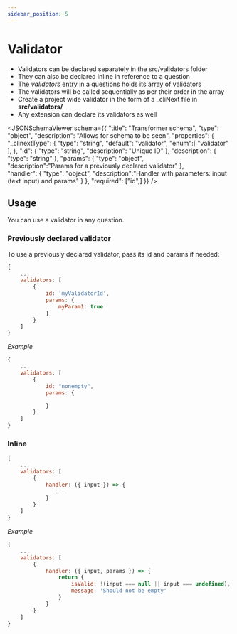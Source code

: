 ```yaml
---
sidebar_position: 5
---
```



# Validator

- Validators can be declared separately in the src/validators folder
- They can also be declared inline in reference to a question
- The <i>validators</i> entry in a questions holds its array of validators
- The validators will be called sequentially as per their order in the array
- Create a project wide validator in the form of a _cliNext file in <b>src/validators/</b>
- Any extension can declare its validators as well

<JSONSchemaViewer schema={{
    	"title": "Transformer schema",
    	"type": "object",
        "description": "Allows for schema to be seen",
    	"properties": {
    		"_clinextType": {
    			"type": "string",
                "default": "validator",
                "enum":[
                    "validator"                    
                ],
    		},
            "id": {
    			"type": "string",
                "description": "Unique ID"
    		},
            "description": {
    			"type": "string"
    		},
    		"params": {
    			"type": "object",                
                "description":"Params for a previously declared validator"
    		},                        
            "handler": {
    			"type": "object",
                "description":"Handler with parameters: input (text input) and params"
    		}
    	},
    	"required": ["id",]
    }} />

## Usage
You can use a validator in any question.

### Previously declared validator
To use a previously declared validator, pass its id and params if needed:

```js
{
    ...
    validators: [
        {
            id: 'myValidatorId',
            params: {
                myParam1: true
            }
        }
    ]
}
```

*Example*
```js
{
    ...
    validators: [
        {            
            id: "nonempty",
            params: {

            }           
        }
    ]
}
```



### Inline
```js
{
    ...
    validators: [
        {            
            handler: ({ input }) => {
               ...
            }
        }
    ]
}
```

*Example*
```js
{
    ...
    validators: [
        {                        
            handler: ({ input, params }) => {
                return {
                    isValid: !(input === null || input === undefined),
                    message: 'Should not be empty'
                }
            }
        }
    ]
}
```
